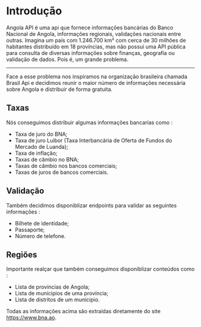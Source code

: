 
# Introdução

<Lead>
  Angola API é uma api que fornece informações bancárias do Banco Nacional de Angola, informações regionais, validações nacionais entre outras.
</Lead>
<Lead>
  Imagina um país com 1.246.700 km² com cerca de 30 milhões de habitantes distribuído em 18 províncias, mas não possui uma API pública para consulta de diversas informações sobre finanças, geografia ou validação de dados. Pois é, um grande problema.
</Lead>

---

Face a esse problema nos inspiramos na organização brasileira chamada Brasil Api e decidimos reunir o maior número de informações necessária sobre Angola e distribuir de forma gratuita.

## Taxas

Nós conseguimos distribuir algumas informações bancarias como :

- Taxa de juro do BNA;
- Taxa de juro Luibor (Taxa Interbancária de Oferta de Fundos do Mercado de Luanda);
- Taxa de inflação;
- Taxas de câmbio no BNA;
- Taxas de câmbio nos bancos comerciais;
- Taxas de juros de bancos comerciais.


## Validação

Também decidimos disponiblizar endpoints para validar as seguintes informações : 
  - Bilhete de identidade;
  - Passaporte;
  - Número de telefone.

## Regiões

Importante realçar que também conseguimos disponiblizar conteúdos como : 
- Lista de provincias de Angola;
- Lista de munícipios de uma província;
- Lista de distritos de um munícipio.

 

Todas as informações acima são extraídas diretamente do site https://www.bna.ao. 

 